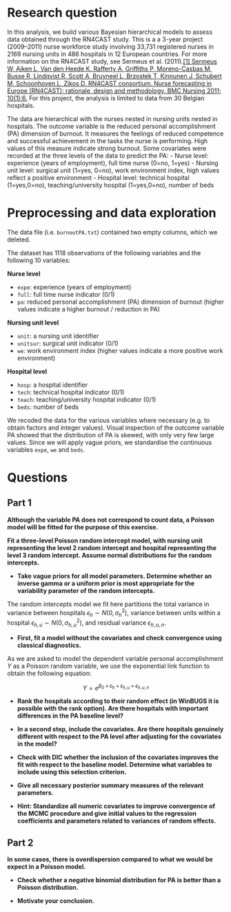 # Research question
In this analysis, we build various Bayesian hierarchical models to assess data obtained through the RN4CAST study. This is a a 3-year project (2009–2011) nurse workforce study involving 33,731 registered nurses in 2169 nursing units in 486 hospitals in 12 European countries. For more information on the RN4CAST study, see Sermeus et al. (2011).[[1] Sermeus W, Aiken L, Van den Heede K, Rafferty A, Griffiths P, Moreno-Casbas M, Busse R, Lindqvist R, Scott A, Bruyneel L, Brzostek T, Kinnunen J, Schubert M, Schoonhoven L, Zikos D, RN4CAST consortium. Nurse forecasting in Europe (RN4CAST): rationale, design and methodology. BMC Nursing 2011; 10(1):6.][1]
For this project, the analysis is limited to data from 30 Belgian hospitals. 

The data are hierarchical with the nurses nested in nursing units nested in hospitals. The outcome variable is the reduced personal accomplishment (PA) dimension of burnout. It measures the feelings of reduced competence and successful achievement in the tasks the nurse is performing. High values of this measure indicate strong burnout.
Some covariates were recorded at the three levels of the data to predict the PA:
- Nurse level: experience (years of employment), full time nurse (0=no, 1=yes)
- Nursing unit level: surgical unit (1=yes, 0=no), work environment index, high values reflect a positive environment
- Hospital level: technical hospital (1=yes,0=no), teaching/university hospital (1=yes,0=no), number of beds


# Preprocessing and data exploration
The data file (i.e. `burnoutPA.txt`) contained two empty columns, which we deleted. 

The dataset has 1118 observations of the following variables and the following 10 variables:

**Nurse level**

-   `expe`: experience (years of employment)
-   `full`: full time nurse indicator (0/1)
-   `pa`: reduced personal accomplishment (PA) dimension of burnout (higher values indicate a higher burnout / reduction in PA)

**Nursing unit level**

-   `unit`: a nursing unit identifier
-   `unitsur`: surgical unit indicator (0/1)
-   `we`: work environment index (higher values indicate a more positive work environment)

**Hospital level**

-   `hosp`: a hospital identifier
-   `tech`: technical hospital indicator (0/1)
-   `teach`: teaching/university hospital indicator (0/1)
-   `beds`: number of beds

We recoded the data for the various variables where necessary (e.g. to obtain factors and integer values). 
Visual inspection of the outcome variable PA showed that the distribution of PA is skewed, with only very few large values.
Since we will apply vague priors, we standardise the continuous variables `expe`, `we` and `beds`.


# Questions
## Part 1
**Although the variable PA does not correspond to count data, a Poisson model will be
fitted for the purpose of this exercise.**

**Fit a three-level Poisson random intercept model, with nursing unit representing the level 2
random intercept and hospital representing the level 3 random intercept. Assume normal
distributions for the random intercepts.**

- **Take vague priors for all model parameters. Determine whether an inverse gamma or a uniform prior is most appropriate for the variability parameter of the random intercepts.**

The random intercepts model we fit here partitions the total variance in variance between hospitals $\epsilon_{h}\sim N(0,\sigma_h^2)$, variance between units within a hospital $\epsilon_{h,u}\sim N(0,\sigma_{h,u}^2)$, and residual variance $\epsilon_{h,u,n}$.

- **First, fit a model without the covariates and check convergence using classical diagnostics.**

As we are asked to model the dependent variable personal accomplishment $Y$ as a Poisson random variable, we use the exponential link function to obtain the following equation:

$$Y=e^{\beta_0+\epsilon_{h}+\epsilon_{h,u}+\epsilon_{h,u,n}}$$

- **Rank the hospitals according to their random effect (in WinBUGS it is possible with the rank option). Are there hospitals with important differences in the PA baseline level?**

- **In a second step, include the covariates. Are there hospitals genuinely different with respect to the PA level after adjusting for the covariates in the model?**

- **Check with DIC whether the inclusion of the covariates improves the fit with respect to the baseline model. Determine what variables to include using this selection criterion.**

- **Give all necessary posterior summary measures of the relevant parameters.**

- **Hint: Standardize all numeric covariates to improve convergence of the MCMC procedure and give initial values to the regression coefficients and parameters related to variances of random effects.**

## Part 2
**In some cases, there is overdispersion compared to what we would be expect in a Poisson model.**

- **Check whether a negative binomial distribution for PA is better than a Poisson distribution.**

- **Motivate your conclusion.**





[1]: https://bmcnurs.biomedcentral.com/articles/10.1186/1472-6955-10-6 "Sermeus et al. (2011)."
